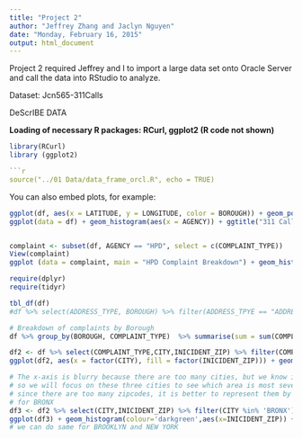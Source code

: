 ```yaml
---
title: "Project 2"
author: "Jeffrey Zhang and Jaclyn Nguyen"
date: "Monday, February 16, 2015"
output: html_document
---
```


Project 2 required Jeffrey and I to import a large data set onto Oracle Server and call the data into RStudio to analyze. 

Dataset: Jcn565-311Calls

DeScrIBE DATA 



__Loading of necessary R packages: RCurl, ggplot2 (R code not shown)__

```r
library(RCurl)
library (ggplot2)

```r
source("../01 Data/data_frame_orcl.R", echo = TRUE)
```

You can also embed plots, for example:

```r
ggplot(df, aes(x = LATITUDE, y = LONGITUDE, color = BOROUGH)) + geom_point() +  scale_y_discrete(breaks=df$LATITUDE) + scale_x_discrete(breaks=df$LONGITUDE)
ggplot(data = df) + geom_histogram(aes(x = AGENCY)) + ggtitle("311 Calls to Different Types of Agencies")


complaint <- subset(df, AGENCY == "HPD", select = c(COMPLAINT_TYPE))
View(complaint)
ggplot (data = complaint, main = "HPD Complaint Breakdown") + geom_histogram(aes(x = COMPLAINT_TYPE)) + theme(axis.text.x = element_text(angle = 90, hjust = 1)) + ggtitle("HPD Complaint Breakdown")

```
``` r
require(dplyr)
require(tidyr)

tbl_df(df)
#df %>% select(ADDRESS_TYPE, BOROUGH) %>% filter(ADDRESS_TPYE == "ADDRESS") %>% tbl_df

```

```r
# Breakdown of complaints by Borough
df %>% group_by(BOROUGH, COMPLAINT_TYPE)  %>% summarise(sum = sum(COMPLAINT_TYPE)) %>% tbl_df

df2 <- df %>% select(COMPLAINT_TYPE,CITY,INICIDENT_ZIP) %>% filter(COMPLAINT_TYPE %in% 'HEAT/HOT WATER')
ggplot(df2, aes(x = factor(CITY), fill = factor(INICIDENT_ZIP))) + geom_bar(width = 1)+ theme(axis.text.x = element_text(angle = 90, hjust = 1))

# The x-axis is blurry because there are too many cities, but we know in city BRONX,BROOKLYN and NEW YORK, there are much more complaints than other citis.
# so we will focus on these three cities to see which area is most severe in each city
# since there are too many zipcodes, it is better to represent them by each city and use the histgram
# for BRONX
df3 <- df2 %>% select(CITY,INICIDENT_ZIP) %>% filter(CITY %in% 'BRONX')
ggplot(df3) + geom_histogram(colour='darkgreen',aes(x=INICIDENT_ZIP)) + labs(title='HEAT/HOT WATER Compliants Distribution by area in BRONX')+ theme(axis.text.x = element_text(angle = 90, hjust = 1))
# we can do same for BROOKLYN and NEW YORK

```

